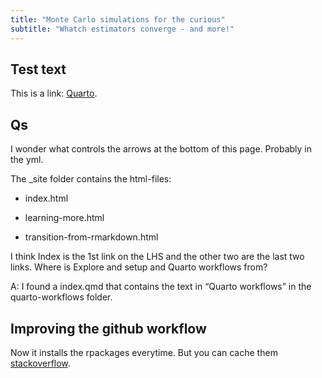 ```yaml
---
title: "Monte Carlo simulations for the curious"
subtitle: "Whatch estimators converge - and more!"
---
```


## Test text {#welcome}

This is a link: [Quarto](https://quarto.org).


## Qs

I wonder what controls the arrows at the bottom of this page. Probably in the yml.


The _site folder contains the html-files:

+ index.html

+ learning-more.html

+ transition-from-rmarkdown.html

I think Index is the 1st link on the LHS and the other two are the last two links. Where is Explore and setup and Quarto workflows from?

A: I found a index.qmd that contains the text in "Quarto workflows" in the quarto-workflows folder.


## Improving the github workflow

Now it installs the rpackages everytime. But you can cache them
[stackoverflow](https://stackoverflow.com/questions/59538441/does-github-action-install-the-same-packages-each-time).



